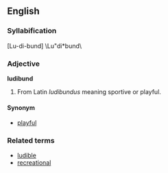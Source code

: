 ==English==
===Syllabification===
[Lu-di-bund] \Lu"di*bund\

===Adjective===
'''ludibund'''

# From Latin ''ludibundus'' meaning sportive or playful.

====Synonym====
*[[playful]]

===Related terms===
*[[ludible]]
*[[recreational]]